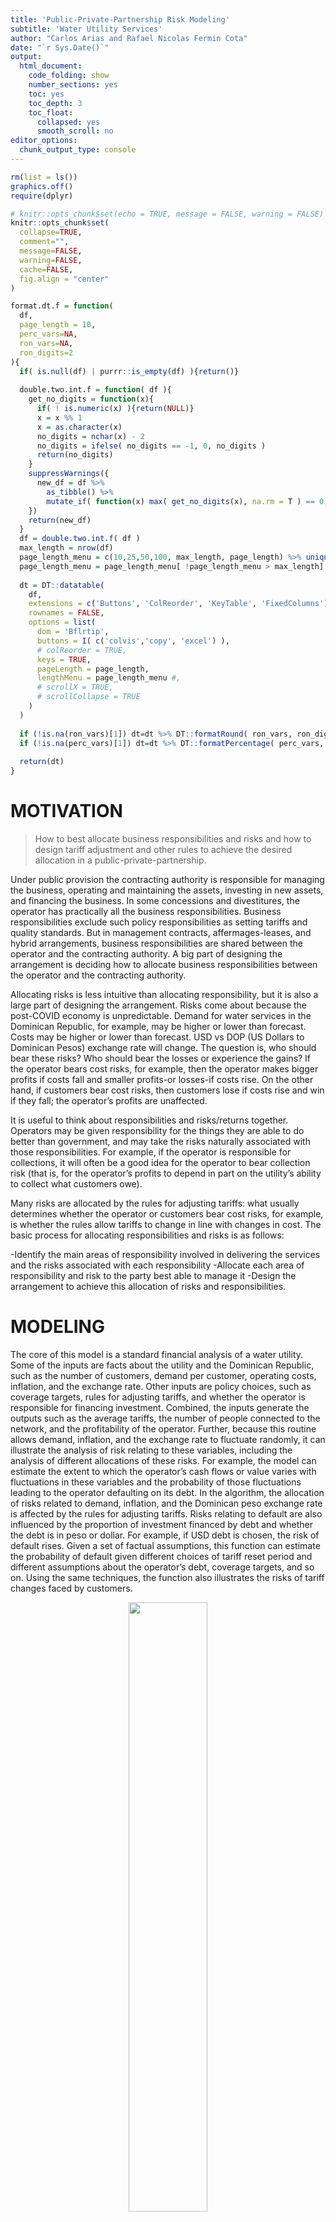 ```yaml
---
title: 'Public-Private-Partnership Risk Modeling'
subtitle: 'Water Utility Services'
author: "Carlos Arias and Rafael Nicolas Fermin Cota"
date: "`r Sys.Date()`"
output:
  html_document:
    code_folding: show
    number_sections: yes
    toc: yes
    toc_depth: 3
    toc_float:
      collapsed: yes
      smooth_scroll: no
editor_options:
  chunk_output_type: console
---
```


```r
rm(list = ls())
graphics.off()
require(dplyr)

# knitr::opts_chunk$set(echo = TRUE, message = FALSE, warning = FALSE)
knitr::opts_chunk$set(
  collapse=TRUE,
  comment="",
  message=FALSE,
  warning=FALSE,
  cache=FALSE,
  fig.align = "center"
)

format.dt.f = function(
  df, 
  page_length = 10,
  perc_vars=NA,
  ron_vars=NA,
  ron_digits=2
){
  if( is.null(df) | purrr::is_empty(df) ){return()}
  
  double.two.int.f = function( df ){
    get_no_digits = function(x){
      if( ! is.numeric(x) ){return(NULL)}
      x = x %% 1
      x = as.character(x)
      no_digits = nchar(x) - 2
      no_digits = ifelse( no_digits == -1, 0, no_digits )
      return(no_digits)
    } 
    suppressWarnings({
      new_df = df %>%
        as_tibble() %>%
        mutate_if( function(x) max( get_no_digits(x), na.rm = T ) == 0, as.integer )
    })
    return(new_df)
  }
  df = double.two.int.f( df )
  max_length = nrow(df)
  page_length_menu = c(10,25,50,100, max_length, page_length) %>% unique()
  page_length_menu = page_length_menu[ !page_length_menu > max_length]
  
  dt = DT::datatable(
    df, 
    extensions = c('Buttons', 'ColReorder', 'KeyTable', 'FixedColumns'), 
    rownames = FALSE, 
    options = list(
      dom = 'Bflrtip', 
      buttons = I( c('colvis','copy', 'excel') ), 
      # colReorder = TRUE, 
      keys = TRUE, 
      pageLength = page_length, 
      lengthMenu = page_length_menu #,
      # scrollX = TRUE,
      # scrollCollapse = TRUE
    )
  )
  
  if (!is.na(ron_vars)[1]) dt=dt %>% DT::formatRound( ron_vars, ron_digits )
  if (!is.na(perc_vars)[1]) dt=dt %>% DT::formatPercentage( perc_vars, 2 )
  
  return(dt)
}
```

# MOTIVATION

>How to best allocate business responsibilities and risks and how to design tariff adjustment and other rules to achieve the desired allocation in a public-private-partnership.

Under public provision the contracting authority is responsible for managing the business, operating and maintaining the assets, investing in new assets, and financing the business. In some concessions and divestitures, the operator has practically all the business responsibilities. Business responsibilities exclude such policy responsibilities as setting tariffs and quality standards. But in management contracts, affermages-leases, and hybrid arrangements, business responsibilities are shared between the operator and the contracting authority. A big part of designing the arrangement is deciding how to allocate business responsibilities between the operator and the contracting authority.

Allocating risks is less intuitive than allocating responsibility, but it is also a large part of designing the arrangement. Risks come about because the post-COVID economy is unpredictable. Demand for water services in the Dominican Republic, for example, may be higher or lower than forecast. Costs may be higher or lower than forecast. USD vs DOP (US Dollars to Dominican Pesos) exchange rate will change. The question is, who should bear these risks? Who should bear the losses or experience the gains? If the operator bears cost risks, for example, then the operator makes bigger profits if costs fall and smaller profits-or losses-if costs rise. On the other hand, if customers bear cost risks, then customers lose if costs rise and win if they fall; the operator’s profits are unaffected.

It is useful to think about responsibilities and risks/returns together. Operators may be given responsibility for the things they are able to do better than government, and may take the risks naturally associated with those responsibilities. For example, if the operator is responsible for collections, it will often be a good idea for the operator to bear collection risk (that is, for the operator’s profits to depend in part on the utility’s ability to collect what customers owe).

Many risks are allocated by the rules for adjusting tariffs: what usually determines whether the operator or customers bear cost risks, for example, is whether the rules allow tariffs to change in line with changes in cost. The basic process for allocating responsibilities and risks is as follows:
  
-Identify the main areas of responsibility involved in delivering the services and the risks associated with each responsibility
-Allocate each area of responsibility and risk to the party best able to manage it
-Design the arrangement to achieve this allocation of risks and responsibilities.


# MODELING

The core of this model is a standard financial analysis of a water utility. Some of the inputs are facts about the utility and the Dominican Republic, such as the number of customers, demand per customer, operating costs, inflation, and the exchange rate. Other inputs are policy choices, such as coverage targets, rules for adjusting tariffs, and whether the operator is responsible for financing investment. Combined, the inputs generate the outputs such as the average tariffs, the number of people connected to the network, and the profitability of the operator. Further, because this routine allows demand, inflation, and the exchange rate to fluctuate randomly, it can illustrate the analysis of risk relating to these variables, including the analysis of different allocations of these risks. For example, the model can estimate the extent to which the operator’s cash flows or value varies with fluctuations in these variables and the probability of those fluctuations leading to the operator defaulting on its debt. In the algorithm, the allocation of risks related to demand, inflation, and the Dominican peso exchange rate is affected by the rules for adjusting tariffs. Risks relating to default are also influenced by the proportion of investment financed by debt and whether the debt is in peso or dollar. For example, if USD debt is chosen, the risk of default rises. Given a set of factual assumptions, this function can estimate the probability of default given different choices of tariff reset period and different assumptions about the operator’s debt, coverage targets, and so on. Using the same techniques, the function also illustrates the risks of tariff changes faced by customers.

<!--
Last but not least, the policy maker should keep in mind that this function is not complete and it is not ready for real-world arrangement (yet!). For one thing, it ignores taxes, it also assumes there is only one type of customer, and lumps operating costs into just two categories (fixed and variable), rather than separately identifying labor, electricity, and other inputs. It also missing many economically important linkages, such as feedback from tariffs to demand and from demand to required investment. Nor does it generate a full set of financial statements for the operator or utility. 
-->

<center>
![](figs/water_utiliy.png){ width=50% }
</center>



# PARAMETERS


```r
format.dt.f(
  readr::read_csv("../inputs/inputs.csv", col_names = FALSE) %>%
    setNames(c("VARIABLE", "VALUES"))
)
```

# FORMULATIONS

## DETERMINISTIC


```r
format.dt.f(readr::read_csv("../output/no_risk.csv"))
```


## STOCHASTIC

```r
format.dt.f(readr::read_csv("../output/risk.csv"))
```


# RESULTS


<center>
![](figs/SIM1.png){ width=100% }
</center>

<center>
![](figs/SIM2.png){ width=100% }
</center>

# CODE

Written by <a href="https://www.linkedin.com/in/carlosarias-perez/" target="_blank">Carlos Arias Perez</a> and <a href="https://www.linkedin.com/in/rnfc/" target="_blank">Rafael Nicolas Fermin Cota</a>.

Last Update `r Sys.Date()`

<style>
.main-container { width: 1200px; max-width:2800px;}
</style>

```r
source("../libs/code.R") # 
WATER_UTILITY_SAMPLING_FUNC
```


# GLOSSARY



- **CONTRACT_LENGTH_VAL**: (eg., $20$)        

- **INFLATION_CURRENT_VAL**: Current value of inflation. It is the rate of change of the Consumer Price Index. (eg., $0.05$)            

- **INFLATION_SPEED_ADJUSTMENT_VAL**: The rate at which current inflation will tend towards its long term value. (eg., $5$)        

- **INFLATION_LONG_TERM_VAL**: Long term value of inflation. This is the long term rate that the current inflation will tend towards. (eg., $0.08$)       

- **INFLATION_VOLATILITY_VAL**: Uncertainty around the inflation over oneyear period. A $1$ volatility means that over the period of one year inflation has the potential to go up or down by $1$.  (eg., $0.02$)          

- **INFLATION_INTIAL_CPI_VAL**: (eg., $100$)

- **INFLATION_INTIAL_DEFLATION_FACTOR_VAL**: (eg., $1$)  

- **EXCHANGE_RATE_CURRENT_VAL**: Current value of the exchange rate expressed in terms of pesos per dollar. (eg., $100$)       

- **EXCHANGE_RATE_DEPRECIATION_VAL**: Expected annual change in the exchange rate. A positive change is a depreciation of the currency more pesos per dollar and a negative change is an appreciation of the peso. (eg., $0.05$)

- **EXCHANGE_RATE_VOLATILITY_VAL**: Uncertainty around the exchange rate over oneyear period. A $1$ volatility means that over the period of one year the exchange rate has the potential to go up or down by $1$.  (eg., $0.05$)

- **DISCOUNT_INITIAL_FACTOR_VAL**: (eg., $1$)

- **DISCOUNT_RATE_VAL**: Discount rate applied to determine net present values. This is also the *Weighted Average Cost of Capital*. (eg., $0.07$)

- **CUSTOMERS_CURRENT_VAL**: Current value of the number of households in the economy. This is the maximum number of connections that the private operator can hope to gain. (eg., $50000$)

- **CUSTOMERS_ANNUAL_GROWTH_VAL**: (eg., $0$)

- **SERVICE_COVERAGE_CURRENT_VAL**: Current service coverage is the number of households that are currently connected divided by the total number of households. (eg., $0.5$)

- **SERVICE_COVERAGE_TARGET_VAL**: Coverage extension target coverage. Existing service coverage is $50$ (eg., $1$)

- **SERVICE_COVERAGE_YEAR_VAL**: Year in which service target is to be achieved (eg., $10$)

- **DEMAND_CURRENT_VAL**: Current demand per connection per day expressed in litres. (eg., $150$)

- **DEMAND_OTHER_SOURCES_VAL**: Current usage of water from other sources expressed as litres per household per day.This demand is assumed to stay constant. (eg., $75$)

- **DEMAND_ANNUAL_GROWTH_VAL**: Household demand is assumed to grow at a constant rate with some variability around this. (eg., $0.02$)

- **DEMAND_VOLATILITY_VAL**: (eg., $0.03$)

- **DENOMINATIONS_WATER_VOLUMES_VAL**: (eg., $1000000$)

- **NON_REVENUE_WATER_CURRENT_VAL**: Nonrevenue water include Unaccounted for water UFW and water used for public services such as firefighting. (eg., $0.01$)

- **NON_REVENUE_WATER_TARGET_VAL**: Nonrevenue water is assumed to decrease from current level to a target level. The minimum value this can take is $0$. (eg., $0.03$)

- **NON_REVENUE_WATER_YEAR_VAL**: The year in which the target level of nonrevenue water is to be reached. (eg., $5$)

- **COLLECTION_RATE_CURRENT_VAL**: Collection rate is the proportion of total billed demand that the operator can collect. The remainder is assumed to be bad debt. (eg., $1$)

- **COLLECTION_RATE_TARGET_VAL**: Collection rate is assumed to gradually increase from current level to a target level. (eg., $1$)

- **COLLECTION_RATE_YEAR_VAL**: Year in which the collection target is to be achieved. (eg., $10$)

- **DENOMINATIONS_MONETARY_VAL**: (eg., $1000000$)

- **INVESTMENT_COST_PER_NEW_CONNECTION_LOCAL_CURRENCY_VAL**: Investment cost per connection expressed in pesos. This is a oneoff charge. (eg., $2000$)

- **FIXED_OPERATING_COSTS_EXISTING_PERCENT_INVESTMENT_COST_PER_CONNECTION_VAL**: Proportion of investment cost assumed to be fixed operating cost. (eg., $0.4$)

- **FIXED_OPERATING_COSTS_EXISTING_COST_VAL**: Current level of fixed operating cost Proportion of investment assumed to be fixed Investment cost Current level of connections. (eg., $20000000$)

- **FIXED_OPERATING_COSTS_ANNUAL_REAL_GROWTH_RATE_VAL**: Annual real growth rate of fixed operating costs. (eg., $0.03$)

- **FIXED_OPERATING_COSTS_PROPORTION_OF_COSTS_DENOMINATED_IN_FOREIGN_CURRENCY_VAL**: Proportion of fixed costs that is assumed to be denominated in dollars and are therefore affected by changes in the exchange rate. (eg., $0.5$)

- **VARIABLE_OPERATING_COSTS_EXISTING_COST_VAL**: Variable costs per cubic meter. (eg., $20$)

- **VARIABLE_OPERATING_COSTS_ANNUAL_REAL_GROWTH_RATE_VAL**: Annual real growth rate of operating operating costs. (eg., $0.03$)

- **VARIABLE_OPERATING_COSTS_PROPORTION_OF_COSTS_DENOMINATED_IN_FOREIGN_CURRENCY_VAL**: Proportion of variable costs that is assumed to be denominated in dollars and are therefore affected by changes in the exchange rate. (eg., $0.5$)

- **PERCENTAGE_FUNDED_BY_DEBT_VAL**: The costs of coverage extension can be funded through debt for example taking out a loan or through equity that is equity injections by the private operator the contracting authority or both (eg., $0.5$)

- **LOAN_FOREIGN_CURRENCY_VAL**: If the investment is funded by debt then there is an option of either issuing this loan in domestic currency pesos or foreign currency dollars. (eg., $TRUE$)

- **LOAN_PERIOD_VAL**: (eg., $20$)

- **LOAN_PERIOD_GRACE_VAL**: (eg., $5$)

- **FINANCING_RESPONSIBILITY_COVERAGE_EXTENSION_OPERATOR_VAL**: If the private operator pays for all investment then this is set to $100$. If the contracting authority is fully responsbile then this is $0$. (eg., $0.5$)

- **FINANCING_RESPONSIBILITY_COVERAGE_EXTENSION_CONTRACTING_AUTHORITY_VAL**: (eg., $0.5$)

- **INTEREST_RATE_VAL**: Real interest rate assumed to remain constant over the life of the contract. (eg., $0.05$)

- **ASSET_BASE_INITIAL_LOCAL_CURRENCY_VAL**: Initial asset base expressed in pesos. (eg., $100000000$)

- **ASSET_BASE_DEPRECIATION_RATE_VAL**: Annual depreciation rate. Depreciation charge in each year is Depreciate rate Value of opening assets. (eg., $0.05$)

- **TARIFF_REVIEW_PERIOD_VAL**: Frequency of tariff resets. (eg., $5$)

- **ANNUAL_FIXED_FEES_PAYMENT_LOCAL_CURRENCY_VAL**: Lease payments concession fees and license fees can be represented by negative annual payments i.e. payments from the operator to the contracting authority. (eg., $0$)

- **EXISTING_TARIFF_CONNECTED_VAL**: Tariff charged to households that are connected to the water system prior to the introduction of the private operator expressed in terms of pesos per cubic meter. (eg., $30$)

- **EXISTING_TARIFF_OTHER_VAL**: Tariff charged to households that obtain water from other methods e.g. water tankers river sources expressed in terms of pesos per cubic meter. (eg., $45$)

- **EXISTING_TARIFF_COPYING_COST_VAL**: Additional cost incurred by unconnected households in order to obtain water such as time traveled to river source cost of installing water storage. (eg., $1000$)

- **WTP_CONNECTION_VAL**: Willingness to pay per cubic meter for a household connections versus other sources expressed as a percentage of what is currently charged. (eg., $2.5$)

- **WTP_OTHER_VAL**: Willingness to pay per cubic meter for a household connections versus other sources expressed as a percentage of what is currently charged. (eg., $1.5$)

- **WTP_COPYING_COST_VAL**: Willingness to incur coping costs to remain unconnected to the water system. (eg., $1.3$)


# REFERENCE

<a href="https://openknowledge.worldbank.org/handle/10986/6982" target="_blank">World Bank. 2006. Approaches to Private Participation in Water Services : A Toolkit. Washington, DC.</a>.

